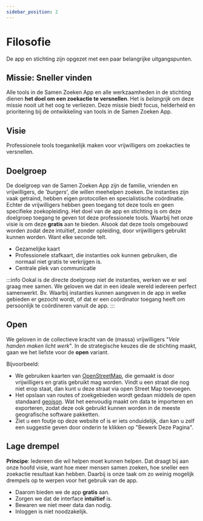 ```yaml
---
sidebar_position: 2
---
```


# Filosofie

De app en stichting zijn opgezet met een paar belangrijke uitgangspunten. 

## Missie: Sneller vinden

Alle tools in de Samen Zoeken App en alle werkzaamheden in de stichting dienen **het doel om een zoekactie te versnellen**. 
Het is *belangrijk* om deze missie nooit uit het oog te verliezen.
Deze missie biedt focus, helderheid en prioritering bij de ontwikkeling van tools in de Samen Zoeken App.

## Visie
Professionele tools toegankelijk maken voor vrijwilligers om zoekacties te versnellen.

## Doelgroep

De doelgroep van de Samen Zoeken App zijn de familie, vrienden en vrijwilligers, de '*burgers*', die willen meehelpen zoeken. 
De instanties zijn vaak getraind, hebben eigen protocollen en specialistische coördinatie. 
Echter de vrijwilligers hebben geen toegang tot deze tools en geen specifieke zoekopleiding. 
Het doel van de app en stichting is om deze doelgroep toegang te geven tot deze professionele tools.
Waarbij het onze visie is om deze **gratis** aan te bieden. Alsook dat deze tools omgebouwd worden zodat deze intuïtief, zonder opleiding, door vrijwilligers gebruikt kunnen worden. Want elke seconde telt.
- Gezamelijke kaart
- Professionele stafkaart, die instanties ook kunnen gebruiken, die normaal niet gratis te verkrijgen is.  
- Centrale plek van communicatie

:::info
Ookal is de directe doelgroep niet de instanties, werken we er wel graag mee samen. We geloven we dat in een ideale wereld iedereen perfect samenwerkt. 
Bv. Waarbij instanties kunnen aangeven in de app in welke gebieden er gezocht wordt, of dat er een coördinator toegang heeft om persoonlijk te coördineren vanuit de app.
:::

## Open

We geloven in de collectieve kracht van de (massa) vrijwilligers "*Vele handen maken licht werk*".
In de strategische keuzes die de stichting maakt, gaan we het liefste voor de **open** variant. 

Bijvoorbeeld:
* We gebruiken kaarten van [OpenStreetMap](https://www.openstreetmap.org/), die gemaakt is door vrijwilligers en gratis gebruikt mag worden. 
Vindt u een straat die nog niet erop staat, dan kunt u deze straat via open Street Map toevoegen.
* Het opslaan van routes of zoekgebieden wordt gedaan middels de open standaard [geojson](https://www.rfc-editor.org/rfc/rfc7946). 
Wat het eenvoudig maakt om data te importeren en exporteren, zodat deze ook gebruikt kunnen worden in de meeste geografische software pakketten.
* Ziet u een foutje op deze website of is er iets onduidelijk, dan kan u zelf een suggestie geven door onderin te klikken op "Bewerk Deze Pagina".

## Lage drempel
**Principe**: Iedereen die wil helpen moet kunnen helpen. Dat draagt bij aan onze hoofd visie, want hoe meer mensen samen zoeken, hoe sneller een zoekactie resultaat kan hebben. 
Daarbij is onze taak om zo weinig mogelijk drempels op te werpen voor het gebruik van de app. 
* Daarom bieden we de app **gratis** aan.
* Zorgen we dat de interface **intuïtief** is.
* Bewaren we niet meer data dan nodig. 
* Inloggen is niet noodzakelijk.